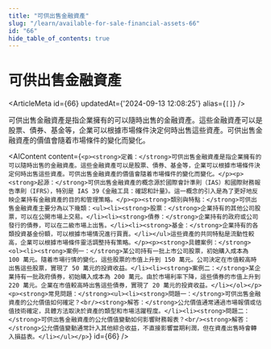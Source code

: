 ```yaml
---
title: "可供出售金融資產"
slug: "/learn/available-for-sale-financial-assets-66"
id: "66"
hide_table_of_contents: true
---
```



# 可供出售金融資產

<ArticleMeta id={66} updatedAt={'2024-09-13 12:08:25'} alias={`[]`} />
<div className='border-solid border-b border-t-0 my-4 border-[var(--ifm-color-gray-300)]' />

可供出售金融資產是指企業擁有的可以隨時出售的金融資產。這些金融資產可以是股票、債券、基金等，企業可以根據市場條件決定何時出售這些資產。可供出售金融資產的價值會隨着市場條件的變化而變化。

<AIContent content={`<p><strong>定義：</strong>可供出售金融資產是指企業擁有的可以隨時出售的金融資產。這些金融資產可以是股票、債券、基金等，企業可以根據市場條件決定何時出售這些資產。可供出售金融資產的價值會隨着市場條件的變化而變化。</p><p><strong>起源：</strong>可供出售金融資產的概念源於國際會計準則（IAS）和國際財務報告準則（IFRS），特別是 IAS 39《金融工具：確認和計量》。這一概念的引入是為了更好地反映企業持有金融資產的目的和管理策略。</p><p><strong>類別與特點：</strong>可供出售金融資產主要分為以下幾類：<ul><li><strong>股票：</strong>企業持有的其他公司股票，可以在公開市場上交易。</li><li><strong>債券：</strong>企業持有的政府或公司發行的債券，可以在二級市場上出售。</li><li><strong>基金：</strong>企業持有的各類投資基金份額，可以根據市場情況進行買賣。</li></ul>這些資產的共同特點是流動性較高，企業可以根據市場條件靈活調整持有策略。</p><p><strong>具體案例：</strong><ol><li><strong>案例一：</strong>某公司持有一批上市公司股票，初始購入成本為 100 萬元。隨着市場行情的變化，這些股票的市值上升到 150 萬元。公司決定在市值較高時出售這些股票，實現了 50 萬元的投資收益。</li><li><strong>案例二：</strong>某企業持有一批政府債券，初始購入成本為 200 萬元。由於市場利率下降，這些債券的市值上升到 220 萬元。企業在市值較高時出售這些債券，實現了 20 萬元的投資收益。</li></ol></p><p><strong>常見問題：</strong><ul><li><strong>問題一：</strong>可供出售金融資產的公允價值如何確定？<br/><strong>解答：</strong>公允價值通常通過市場報價或估值技術確定，具體方法取決於資產的類型和市場活躍程度。</li><li><strong>問題二：</strong>可供出售金融資產的公允價值變動如何影響財務報表？<br/><strong>解答：</strong>公允價值變動通常計入其他綜合收益，不直接影響當期利潤，但在資產出售時會轉入損益表。</li></ul></p>`} id={66} />
